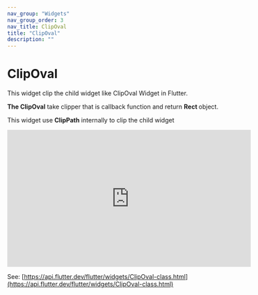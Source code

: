 ```yaml
---
nav_group: "Widgets"
nav_group_order: 3
nav_title: ClipOval
title: "ClipOval"
description: ""
---
```


# ClipOval

This widget clip the child widget like ClipOval Widget in Flutter.

<b>The ClipOval</b> take clipper that is callback function and return <b>
  Rect
</b> object.

This widget use <b>ClipPath</b> internally to clip the child widget

<iframe
  width="560"
  height="315"
  src="https://www.youtube.com/embed/vzWWDO6whIM"
  title="YouTube video player"
  frameborder="0"
  allow="accelerometer; autoplay; clipboard-write; encrypted-media; gyroscope; picture-in-picture; web-share"
  allowfullscreen
></iframe>

See: [https://api.flutter.dev/flutter/widgets/ClipOval-class.html](https://api.flutter.dev/flutter/widgets/ClipOval-class.html)

<br />
